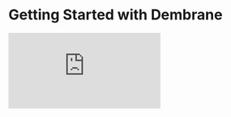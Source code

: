 # Getting Started with Dembrane
<div
  style={{
    position: "relative",
    paddingBottom: "58.91980360065466%",
    height: 0
  }}
>
  <iframe
    src="https://www.loom.com/embed/41e897ccc1f74ee183e0ce515fa01cf8?sid=3539afb3-217f-4224-aada-6249d2e46f45"
    frameBorder={0}
    webkitallowfullscreen=""
    mozallowfullscreen=""
    allowFullScreen=""
    style={{
      position: "absolute",
      top: 0,
      left: 0,
      width: "100%",
      height: "100%"
    }}
  />
</div>



## 30-Second Quickstart

### 1. [Create Project and configure the portal](getting-started/creating-project)

   - Log in to [Dembrane Dashboard](https://dashboard.dembrane.com)
   - Click "Create" on home screen
   - Name your project and add context
   - Go to "Portal Editor" tab
   - Set language and tutorial preferences
   - Add any custom tags needed
   - Get your unique QR code/link


### 2. [Collect Data](getting-started/collecting-data)

   - Share QR code/link with participants
   - Test it yourself first with a 3-min conversation
   - Monitor incoming conversations in dashboard
   - Make sure the phone stays active during the recording (black screen = no recording)


### 3. [Analyze Data](getting-started/analysis)

   - Use the "Ask" feature to explore your data and gain insights
   - Use "Library" to get AI-clustered overviews
   - Use the "Report" feature to easily share what the conversation was about with participants and a wider public.

<button 
  onClick={() => {
    const mainContent = document.querySelector('main');
    const contentClone = mainContent.cloneNode(true);
    
    // Remove breadcrumbs and last div
    contentClone.querySelectorAll('.nextra-breadcrumb').forEach(el => el.remove());
    const lastDiv = contentClone.querySelector('div:last-of-type');
    if (lastDiv) lastDiv.remove();
    
    // Remove the print button from the printed version
    contentClone.querySelector('button').remove();

    // Create a container for all QR codes with page break
    const qrSection = document.createElement('div');
    qrSection.style.pageBreakBefore = 'always'; // Force new page
    qrSection.style.borderTop = '2px solid #eaeaea';
    qrSection.style.paddingTop = '2rem';
    qrSection.innerHTML = '<h2>Quick Access QR Codes</h2>';

    // Generate QR codes for links (excluding subheading anchors)
    const links = Array.from(contentClone.querySelectorAll('a')).filter(link => 
      !link.classList.contains('subheading-anchor') && link.href
    );

    links.forEach(link => {
      const url = link.href;
      const qrContainer = document.createElement('div');
      qrContainer.style.display = 'inline-block';
      qrContainer.style.margin = '10px 20px';
      qrContainer.style.textAlign = 'center';
      qrContainer.innerHTML = `
        <img 
          src="https://api.qrserver.com/v1/create-qr-code/?size=150x150&data=${encodeURIComponent(url)}" 
          alt="QR Code for ${link.textContent}"
        />
        <div style="font-size: 12px; color: #666; max-width: 150px; margin-top: 8px;">
          ${link.textContent}
        </div>
      `;
      qrSection.appendChild(qrContainer);
    });

    // Add QR section to the clone
    contentClone.appendChild(qrSection);
    
    const printWindow = window.open('', '_blank');
    printWindow.document.write(`
      <html>
        <head>
          <title>Dembrane Getting Started</title>
          <style>
            body { 
              font-family: -apple-system, BlinkMacSystemFont, 'Segoe UI', Roboto, sans-serif;
              padding: 2rem;
              max-width: 800px;
              margin: 0 auto;
            }
            .qr-code {
              page-break-inside: avoid;
            }
          </style>
        </head>
        <body>${contentClone.innerHTML}</body>
      </html>
    `);
    printWindow.document.close();
    printWindow.print();
  }}
  style={{
    backgroundColor: '#0070f3',
    color: 'white',
    padding: '4px 16px',
    borderRadius: '9999px',
    border: 'none',
    cursor: 'pointer',
    fontSize: '14px',
    marginTop: '16px',
    marginBottom: '16px',
    fontWeight: 'bold',
    boxShadow: '0 4px 6px rgba(0,0,0,0.1)',
  }}
>
  Print with Quick Access QR Codes
</button>

Need help? Contact jules@dembrane.com



